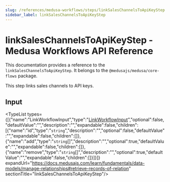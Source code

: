 ```yaml
---
slug: /references/medusa-workflows/steps/linkSalesChannelsToApiKeyStep
sidebar_label: linkSalesChannelsToApiKeyStep
---
```



# linkSalesChannelsToApiKeyStep - Medusa Workflows API Reference

This documentation provides a reference to the `linkSalesChannelsToApiKeyStep`. It belongs to the `@medusajs/medusa/core-flows` package.

This step links sales channels to API keys.

## Input

<TypeList types={[{"name":"LinkWorkflowInput","type":"[LinkWorkflowInput](../../../../../types/CommonTypes/types/types.CommonTypes.LinkWorkflowInput/page.mdx)","optional":false,"defaultValue":"","description":"","expandable":false,"children":[{"name":"id","type":"`string`","description":"","optional":false,"defaultValue":"","expandable":false,"children":[]},{"name":"add","type":"`string`[]","description":"","optional":true,"defaultValue":"","expandable":false,"children":[]},{"name":"remove","type":"`string`[]","description":"","optional":true,"defaultValue":"","expandable":false,"children":[]}]}]} expandUrl="https://docs.medusajs.com/learn/fundamentals/data-models/manage-relationships#retrieve-records-of-relation" sectionTitle="linkSalesChannelsToApiKeyStep"/>
